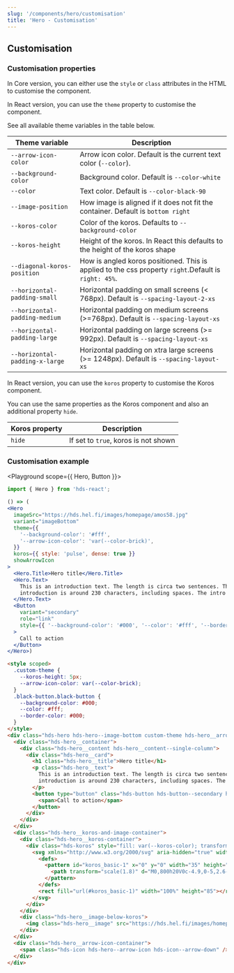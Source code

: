 ```yaml
---
slug: '/components/hero/customisation'
title: 'Hero - Customisation'
---
```




## Customisation

### Customisation properties

In Core version, you can either use the `style` or `class` attributes in the HTML to customise the component.

In React version, you can use the `theme` property to customise the component.

See all available theme variables in the table below.

| Theme variable                 | Description                                                                                          |
| ------------------------------ | ---------------------------------------------------------------------------------------------------- |
| `--arrow-icon-color`           | Arrow icon color. Default is the current text color (`--color`).                                                   |
| `--background-color`           | Background color. Default is `--color-white`                                                         |
| `--color`                      | Text color. Default is `--color-black-90`                                                            |
| `--image-position`             | How image is aligned if it does not fit the container. Default is `bottom right`                     |
| `--koros-color`                | Color of the koros. Defaults to `--background-color`                                                 |
| `--koros-height`               | Height of the koros. In React this defaults to the height of the koros shape                         |
| `--diagonal-koros-position`    | How is angled koros positioned. This is applied to the css property `right`.Default is `right: 45%`. |
| `--horizontal-padding-small`   | Horizontal padding on small screens (< 768px). Default is `--spacing-layout-2-xs`                    |
| `--horizontal-padding-medium`  | Horizontal padding on medium screens (>=768px). Default is `--spacing-layout-xs`                     |
| `--horizontal-padding-large`   | Horizontal padding on large screens (>= 992px). Default is `--spacing-layout-xs`                     |
| `--horizontal-padding-x-large` | Horizontal padding on xtra large screens (>= 1248px). Default is `--spacing-layout-xs`               |

In React version, you can use the `koros` property to customise the Koros component.

You can use the same properties as the <Link href="/components/koros/customisation">Koros component</Link> and also an additional property `hide`.

| Koros property | Description                          |
| -------------- | ------------------------------------ |
| `hide`         | If set to `true`, koros is not shown |

### Customisation example

<Playground scope={{ Hero, Button }}>

```jsx
import { Hero } from 'hds-react';

() => (
<Hero
  imageSrc="https://hds.hel.fi/images/homepage/amos58.jpg"
  variant="imageBottom"
  theme={{
    '--background-color': '#fff',
    '--arrow-icon-color': 'var(--color-brick)',
  }}
  koros={{ style: 'pulse', dense: true }}
  showArrowIcon
>
  <Hero.Title>Hero title</Hero.Title>
  <Hero.Text>
    This is an introduction text. The length is circa two sentences. The suitable total length of the title and
    introduction is around 230 characters, including spaces. The intro ends with a period.
  </Hero.Text>
  <Button
    variant="secondary"
    role="link"
    style={{ '--background-color': '#000', '--color': '#fff', '--border-color': '#000' }}
  >
    Call to action
  </Button>
</Hero>)
```

```html
<style scoped>
  .custom-theme {
    --koros-height: 5px;
    --arrow-icon-color: var(--color-brick);
  }
  .black-button.black-button {
    --background-color: #000;
    --color: #fff;
    --border-color: #000;
  }
</style>
<div class="hds-hero hds-hero--image-bottom custom-theme hds-hero__arrow-icon-spacing-after">
  <div class="hds-hero__container">
    <div class="hds-hero__content hds-hero__content--single-column">
      <div class="hds-hero__card">
        <h1 class="hds-hero__title">Hero title</h1>
        <p class="hds-hero__text">
          This is an introduction text. The length is circa two sentences. The suitable total length of the title and
          introduction is around 230 characters, including spaces. The intro ends with a period.
        </p>
        <button type="button" class="hds-button hds-button--secondary hds-button--theme-black black-button" role="link">
          <span>Call to action</span>
        </button>
      </div>
    </div>
  </div>
  <div class="hds-hero__koros-and-image-container">
    <div class="hds-hero__koros-container">
      <div class="hds-koros" style="fill: var(--koros-color); transform: scaleY(-1);">
        <svg xmlns="http://www.w3.org/2000/svg" aria-hidden="true" width="100%" height="85">
          <defs>
            <pattern id="koros_basic-1" x="0" y="0" width="35" height="85" patternUnits="userSpaceOnUse">
              <path transform="scale(1.8)" d="M0,800h20V0c-4.9,0-5,2.6-9.9,2.6S5,0,0,0V800z"></path>
            </pattern>
          </defs>
          <rect fill="url(#koros_basic-1)" width="100%" height="85"></rect>
        </svg>
      </div>
    </div>
    <div class="hds-hero__image-below-koros">
      <img class="hds-hero__image" src="https://hds.hel.fi/images/homepage/amos58.jpg" aria-hidden="true" alt="" />
    </div>
  </div>
  <div class="hds-hero__arrow-icon-container">
    <span class="hds-icon hds-hero--arrow-icon hds-icon--arrow-down" />
  </div>
</div>
```

</Playground>

